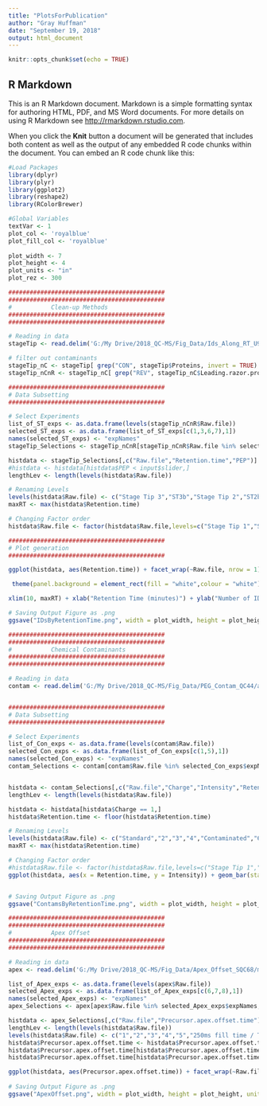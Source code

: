 ---
title: "PlotsForPublication"
author: "Gray Huffman"
date: "September 19, 2018"
output: html_document
---

```{r setup, include=FALSE}
knitr::opts_chunk$set(echo = TRUE)
```

## R Markdown

This is an R Markdown document. Markdown is a simple formatting syntax for authoring HTML, PDF, and MS Word documents. For more details on using R Markdown see <http://rmarkdown.rstudio.com>.

When you click the **Knit** button a document will be generated that includes both content as well as the output of any embedded R code chunks within the document. You can embed an R code chunk like this:

```{r}
#Load Packages
library(dplyr)
library(plyr)
library(ggplot2) 
library(reshape2)
library(RColorBrewer)
```

```{r}
#Global Variables
textVar <- 1
plot_col <- 'royalblue'
plot_fill_col <- 'royalblue'
  
plot_width <- 7
plot_height <- 4
plot_units <- "in"
plot_rez <- 300

```


```{r}
############################################
############################################
#           Clean-up Methods
############################################
############################################

# Reading in data
stageTip <- read.delim('G:/My Drive/2018_QC-MS/Fig_Data/Ids_Along_RT_U937/evidence.txt')

# filter out contaminants
stageTip_nC <- stageTip[ grep("CON", stageTip$Proteins, invert = TRUE) , ]
stageTip_nCnR <- stageTip_nC[ grep("REV", stageTip_nC$Leading.razor.protein, invert = TRUE) , ]

############################################
# Data Subsetting
############################################

# Select Experiments
list_of_ST_exps <- as.data.frame(levels(stageTip_nCnR$Raw.file))
selected_ST_exps <- as.data.frame(list_of_ST_exps[c(1,3,6,7),1])
names(selected_ST_exps) <- "expNames"
stageTip_Selections <- stageTip_nCnR[stageTip_nCnR$Raw.file %in% selected_ST_exps$expNames,]

histdata <- stageTip_Selections[,c("Raw.file","Retention.time","PEP")]
#histdata <- histdata[histdata$PEP < input$slider,]
lengthLev <- length(levels(histdata$Raw.file))

# Renaming Levels
levels(histdata$Raw.file) <- c("Stage Tip 3","ST3b","Stage Tip 2","ST2b","mPOP2","mPOP","Stage Tip 1","ST1b")
maxRT <- max(histdata$Retention.time)

# Changing Factor order
histdata$Raw.file <- factor(histdata$Raw.file,levels=c("Stage Tip 1","ST1b","Stage Tip 2","ST2b","Stage Tip 3","ST3b","mPOP2","mPOP"))

############################################
# Plot generation
############################################

ggplot(histdata, aes(Retention.time)) + facet_wrap(~Raw.file, nrow = 1)+ geom_histogram(bins=100,color=plot_col, fill=plot_fill_col) + coord_flip() +

 theme(panel.background = element_rect(fill = "white",colour = "white"), panel.grid.major = element_line(size = .25, linetype = "solid",color="lightgrey"), panel.grid.minor = element_line(size = .25, linetype = "solid",color="lightgrey"),legend.position="none",axis.text.x = element_text(angle = 45, hjust = 1, margin=margin(r=45)), axis.title=element_text(size=rel(1.2*textVar),face="bold"), axis.text = element_text(size = rel(1.2*textVar)),strip.text = element_text(size=rel(1.2*textVar)), plot.title = element_text(size=20*textVar)) +

xlim(10, maxRT) + xlab("Retention Time (minutes)") + ylab("Number of IDs") + ggtitle("Peptide Identifications by Retention Time")

# Saving Output Figure as .png
ggsave("IDsByRetentionTime.png", width = plot_width, height = plot_height, units = "in", dpi = 300)

```


```{r}
############################################
############################################
#           Chemical Contaminants
############################################
############################################

# Reading in data
contam <- read.delim('G:/My Drive/2018_QC-MS/Fig_Data/PEG_Contam_QC44/allPeptides.txt')


############################################
# Data Subsetting
############################################

# Select Experiments
list_of_Con_exps <- as.data.frame(levels(contam$Raw.file))
selected_Con_exps <- as.data.frame(list_of_Con_exps[c(1,5),1])
names(selected_Con_exps) <- "expNames"
contam_Selections <- contam[contam$Raw.file %in% selected_Con_exps$expNames,]


histdata <- contam_Selections[,c("Raw.file","Charge","Intensity","Retention.time")]
lengthLev <- length(levels(histdata$Raw.file))

histdata <- histdata[histdata$Charge == 1,]
histdata$Retention.time <- floor(histdata$Retention.time)

# Renaming Levels
levels(histdata$Raw.file) <- c("Standard","2","3","4","Contaminated","6","7","8","9","10")
maxRT <- max(histdata$Retention.time)

# Changing Factor order
#histdata$Raw.file <- factor(histdata$Raw.file,levels=c("Stage Tip 1","ST1b","Stage Tip 2","ST2b","Stage Tip 3","ST3b","mPOP2","mPOP"))
ggplot(histdata, aes(x = Retention.time, y = Intensity)) + geom_bar(stat = 'identity', width= 1,color=plot_col, fill=plot_fill_col)+ facet_wrap(~Raw.file, nrow = 1) + coord_flip() + theme(panel.background = element_rect(fill = "white",colour = "white"), panel.grid.major = element_line(size = .25, linetype = "solid",color="lightgrey"), panel.grid.minor = element_line(size = .25, linetype = "solid",color="lightgrey"),legend.position="none",axis.text.x = element_text(angle = 45, hjust = 1, margin=margin(r=45)), axis.title=element_text(size=rel(1.2*textVar),face="bold"), axis.text = element_text(size = rel(1.2*textVar)),strip.text = element_text(size=rel(1.2*textVar)), plot.title = element_text(size=20*textVar)) + xlab("Retention Time (min)") + ylab(expression(bold("Precursor Intensity"))) + ggtitle("Hydrophobicity of Contaminant Ions")


# Saving Output Figure as .png
ggsave("ContamsByRetentionTime.png", width = plot_width, height = plot_height, units = "in", dpi = 300)

```

```{r}
############################################
############################################
#           Apex Offset
############################################
############################################

# Reading in data
apex <- read.delim('G:/My Drive/2018_QC-MS/Fig_Data/Apex_Offset_SQC68/msmsScans.txt')

list_of_Apex_exps <- as.data.frame(levels(apex$Raw.file))
selected_Apex_exps <- as.data.frame(list_of_Apex_exps[c(6,7,8),1])
names(selected_Apex_exps) <- "expNames"
apex_Selections <- apex[apex$Raw.file %in% selected_Apex_exps$expNames,]

histdata <- apex_Selections[,c("Raw.file","Precursor.apex.offset.time")]
lengthLev <- length(levels(histdata$Raw.file))
levels(histdata$Raw.file) <- c("1","2","3","4","5","250ms fill time / Top 3","500ms fill time / Top 3","1000ms fill time / Top 3","9","10","11","12","13","14","15","16","17","18","19","20")
histdata$Precursor.apex.offset.time <- histdata$Precursor.apex.offset.time*60
histdata$Precursor.apex.offset.time[histdata$Precursor.apex.offset.time > 8] <- 9
histdata$Precursor.apex.offset.time[histdata$Precursor.apex.offset.time < -8] <- -9

ggplot(histdata, aes(Precursor.apex.offset.time)) + facet_wrap(~Raw.file, nrow = 1)+ geom_histogram(color=plot_col, fill=plot_fill_col) + coord_flip() + theme(panel.background = element_rect(fill = "white",colour = "white"), panel.grid.major = element_line(size = .25, linetype = "solid",color="lightgrey"), panel.grid.minor = element_line(size = .25, linetype = "solid",color="lightgrey"),legend.position="none",axis.text.x = element_text(angle = 45, hjust = 1, margin=margin(r=45)), axis.title=element_text(size=rel(1.2*textVar),face="bold"), axis.text = element_text(size = rel(1.2*textVar)),strip.text = element_text(size=rel(1.2*textVar)), plot.title = element_text(size=20*textVar)) + xlab("Apex Offset (sec)") + ylab("MS2 Scans") + ggtitle("MS/MS Offset from Apex")
      
# Saving Output Figure as .png
ggsave("ApexOffset.png", width = plot_width, height = plot_height, units = "in", dpi = 300) 
```

